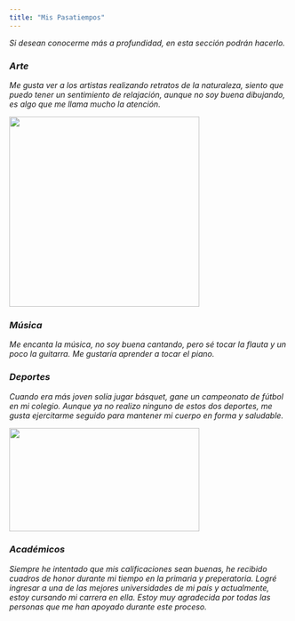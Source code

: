 ```yaml
---
title: "Mis Pasatiempos"
---
```


*Si desean conocerme más a profundidad, en esta sección podrán hacerlo.*

### *Arte*

*Me gusta ver a los artistas realizando retratos de la naturaleza, siento que puedo tener un sentimiento de relajación, aunque no soy buena dibujando, es algo que me llama mucho la atención.*

[![](muelle.png){fig-align="left" width="342"}](https://th.bing.com/th/id/OIP.EvN348ruY0MSnFmf0bqB2wHaEC?rs=1&pid=ImgDetMain)

### *Música*

*Me encanta la música, no soy buena cantando, pero sé tocar la flauta y un poco la guitarra. Me gustaría aprender a tocar el piano.*

### *Deportes*

*Cuando era más joven solía jugar básquet, gane un campeonato de fútbol en mi colegio. Aunque ya no realizo ninguno de estos dos deportes, me gusta ejercitarme seguido para mantener mi cuerpo en forma y saludable.*

![](cancha.png){fig-align="left" width="342" height="186"}

### *Académicos*

*Siempre he intentado que mis calificaciones sean buenas, he recibido cuadros de honor durante mi tiempo en la primaria y preperatoria. Logré ingresar a una de las mejores universidades de mi país y actualmente, estoy cursando mi carrera en ella. Estoy muy agradecida por todas las personas que me han apoyado durante este proceso.*
